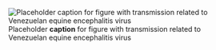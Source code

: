 ![Placeholder __caption__ for figure with transmission related to Venezuelan equine encephalitis virus](/img/placeholder.jpg)